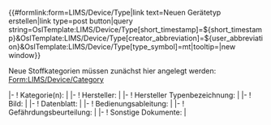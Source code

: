 <noinclude>
{{OslTemplate:Helper/Docu/FormTemplate}}

<div class=dynamic-page-form-link>{{#formlink:form=LIMS/Device/Type|link text=Neuen Gerätetyp erstellen|link type=post button|query string=OslTemplate:LIMS/Device/Type[short_timestamp]=${short_timestamp}&OslTemplate:LIMS/Device/Type[creator_abbreviation]=${user_abbreviation}&OslTemplate:LIMS/Device/Type[type_symbol]=mt|tooltip=|new window}}</div>
<!-- {{{info|page name=Device:<OslTemplate:LIMS/Device/Type[short_timestamp]>-<OslTemplate:LIMS/Device/Type[creator_abbreviation]>-<unique number;start=0001>-<OslTemplate:LIMS/Device/Type[type_symbol]>}}} -->
</noinclude><includeonly>
Neue Stoffkategorien müssen zunächst hier angelegt werden: [[Form:LIMS/Device/Category]]
{{{info|page name={{OslTemplate:ID/UUID |namespace=Device}} }}}
<div id="wikiPreview" style="display: none; padding-bottom: 25px; margin-bottom: 25px; border-bottom: 1px solid #AAAAAA;"></div>
{{{for template|OslTemplate:LIMS/Device/Type}}}
{{OslTemplate:LIMS/Form/Common/Header}}
|-
! Kategorie(n): 
| {{{field|category|input type=tokens|values from concept=LIMS/Device/Category|delimiter=;|required}}} 
|-
! Hersteller: 
| {{{field|manufacturer}}} 
|-
! Hersteller Typenbezeichnung: 
| {{{field|manufacturer_type_id}}} 
|-
! Bild: 
| {{{field|image|property=HasImage|uploadable|image preview}}} 
|-
! Datenblatt: 
| {{{field|datasheet|property=HasDatasheet|size=25|uploadable}}}
|-
! Bedienungsableitung: 
| {{{field|manual|property=HasManual|size=25|uploadable}}}
|-
! Gefährdungsbeurteilung: 
| {{{field|risk_assessment|property=HasRiskAssessment|size=25|uploadable}}}
|-
! Sonstige Dokumente: 
| {{{field|additional_documents|property=HasAdditionalDocument|size=25|uploadable}}}
<!-- |-
! Digitalisierungsklasse: 
| {{{field|digitalization class}}}
|-
! Eingabeschnittstellen: 
| {{{field|input interfaces|list|input type=tokens}}}
|-
! Ausgabeschnittstellen: 
| {{{field|output interfaces|list|input type=tokens}}}
|-
! Ansprechpartner: 
| {{{field|contact person|list|delimiter=;|input type=tokens|values from category=Person}}} -->
{{OslTemplate:LIMS/Form/Common/Footer |template=OslTemplate:LIMS/Device/Type |no_buttons=yes}}

{{{standard input|free text|hidden|preload=OslTemplate:LIMS/Device/Type/Body}}}

{{{for template|OslTemplate:LIMS/Device/Type/Footer}}}
{{{standard input|save}}} {{{standard input|cancel}}}
</includeonly>